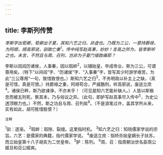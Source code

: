 ```yaml
---
---
---
```

title: 李斯列传赞
---



*李斯学出荀卿，荀卿出子夏，其知六艺之归，非虚也。乃既为三公，一意持爵禄，为阿顺，顺高邪说，驯致亡秦<sup>1</sup>。传中纯写赵高事，妙妙！言高之所为，皆李斯听之也。末言，不然且与周、召列，岂非为子夏门墙致痛耶？*

李斯以闾阎历诸侯，人事秦，因以瑕衅<sup>2</sup>，以辅始皇，卒成帝业，斯为三公，可谓尊用矣。（特下“以间阎”字、“历诸侯”字、“入事秦”字，皆写其少时游学艰苦，为此“三公尊用”一句，致惜致恨也。）斯知六艺之归<sup>3</sup>，不务明政以补主上之缺，（真是可惜，真是可恨。）持爵禄之重，阿顺苟合，严威酷刑，听高邪说，废适立庶<sup>4</sup>。诸侯已畔，斯乃欲谏诤，不亦末乎！（可见是知六艺能补缺人。）人皆以斯极忠而被五刑死，察其本，乃与俗议之异。（此句，即胪写赵高事尽入传中<sup>5</sup>，为史公透顶眼力也。）不然，斯之功且与周、召列矣<sup>6</sup>。（不是浪笔过许，盖其学所从来，实有如此，胡可胜惜胜恨？）

<sup>注释</sup>

<sup>1</sup>驯：逐渐。
<sup>2</sup>瑕衅：瑕隙、裂缝。这里指时机。
<sup>3</sup>知六艺之归：知晓儒家学说的宗旨。六艺：是儒家的典籍，指代儒家学说。
<sup>4</sup>废适立庶：指矫杀始皇嫡长子扶苏，而立始皇第十八子胡亥为二世皇帝。
<sup>5</sup>胪：陈列。
<sup>6</sup>周、召：指周朝治世名臣周公姬旦和召公姬爽。